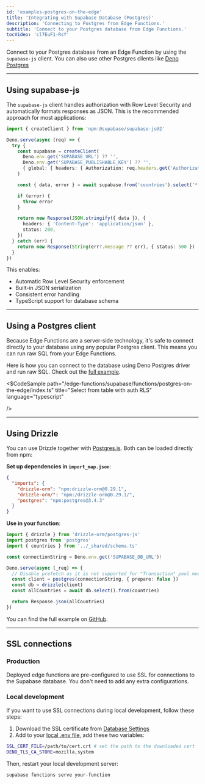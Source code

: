 ```yaml
---
id: 'examples-postgres-on-the-edge'
title: 'Integrating with Supabase Database (Postgres)'
description: 'Connecting to Postgres from Edge Functions.'
subtitle: 'Connect to your Postgres database from Edge Functions.'
tocVideo: 'cl7EuF1-RsY'
---
```


Connect to your Postgres database from an Edge Function by using the `supabase-js` client.
You can also use other Postgres clients like [Deno Postgres](https://deno.land/x/postgres)

---

## Using supabase-js

The `supabase-js` client handles authorization with Row Level Security and automatically formats responses as JSON. This is the recommended approach for most applications:

```ts index.ts
import { createClient } from 'npm:@supabase/supabase-js@2'

Deno.serve(async (req) => {
  try {
    const supabase = createClient(
      Deno.env.get('SUPABASE_URL') ?? '',
      Deno.env.get('SUPABASE_PUBLISHABLE_KEY') ?? '',
      { global: { headers: { Authorization: req.headers.get('Authorization')! } } }
    )

    const { data, error } = await supabase.from('countries').select('*')

    if (error) {
      throw error
    }

    return new Response(JSON.stringify({ data }), {
      headers: { 'Content-Type': 'application/json' },
      status: 200,
    })
  } catch (err) {
    return new Response(String(err?.message ?? err), { status: 500 })
  }
})
```

This enables:

- Automatic Row Level Security enforcement
- Built-in JSON serialization
- Consistent error handling
- TypeScript support for database schema

---

## Using a Postgres client

Because Edge Functions are a server-side technology, it's safe to connect directly to your database using any popular Postgres client. This means you can run raw SQL from your Edge Functions.

Here is how you can connect to the database using Deno Postgres driver and run raw SQL. Check out the [full example](https://github.com/supabase/supabase/tree/master/examples/edge-functions/supabase/functions/postgres-on-the-edge).

<$CodeSample
path="/edge-functions/supabase/functions/postgres-on-the-edge/index.ts"
title="Select from table with auth RLS"
language="typescript"

/>

---

## Using Drizzle

You can use Drizzle together with [Postgres.js](https://github.com/porsager/postgres). Both can be loaded directly from npm:

**Set up dependencies in `import_map.json`**:

```json supabase/functions/import_map.json
{
  "imports": {
    "drizzle-orm": "npm:drizzle-orm@0.29.1",
    "drizzle-orm/": "npm:/drizzle-orm@0.29.1/",
    "postgres": "npm:postgres@3.4.3"
  }
}
```

**Use in your function**:

```ts supabase/functions/drizzle/index.ts
import { drizzle } from 'drizzle-orm/postgres-js'
import postgres from 'postgres'
import { countries } from '../_shared/schema.ts'

const connectionString = Deno.env.get('SUPABASE_DB_URL')!

Deno.serve(async (_req) => {
  // Disable prefetch as it is not supported for "Transaction" pool mode
  const client = postgres(connectionString, { prepare: false })
  const db = drizzle(client)
  const allCountries = await db.select().from(countries)

  return Response.json(allCountries)
})
```

You can find the full example on [GitHub](https://github.com/thorwebdev/edgy-drizzle).

---

## SSL connections

### Production

Deployed edge functions are pre-configured to use SSL for connections to the Supabase database. You don't need to add any extra configurations.

### Local development

If you want to use SSL connections during local development, follow these steps:

1. Download the SSL certificate from [Database Settings](/dashboard/project/_/database/settings)
2. Add to your [local .env file](/docs/guides/functions/secrets), add these two variables:

```bash
SSL_CERT_FILE=/path/to/cert.crt # set the path to the downloaded cert
DENO_TLS_CA_STORE=mozilla,system
```

Then, restart your local development server:

```bash
supabase functions serve your-function
```
